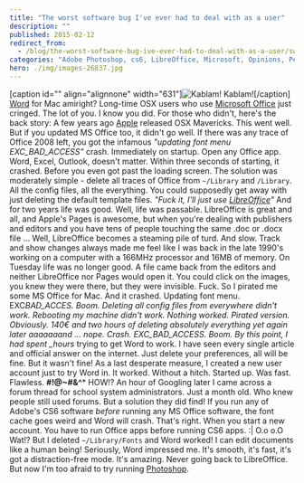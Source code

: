 ```yaml
---
title: "The worst software bug I've ever had to deal with as a user"
description: ""
published: 2015-02-12
redirect_from:
  - /blog/the-worst-software-bug-ive-ever-had-to-deal-with-as-a-user/swizec/6654
categories: "Adobe Photoshop, cs6, LibreOffice, Microsoft, Opinions, Personal, word"
hero: ./img/images-26837.jpg
---
```


\[caption id="" align="alignnone" width="631"]![Kablam!](./img/images-26837.jpg "Kablam!") Kablam!\[/caption] [Word](http://en.wikipedia.org/wiki/Microsoft_Word "Microsoft Word") for Mac amiright? Long-time OSX users who use [Microsoft Office](http://office.microsoft.com/en-us/default.aspx "Microsoft Office") just cringed. The lot of you. I know you did. For those who didn't, here's the back story: A few years ago [Apple](http://www.apple.com "Apple") released OSX Mavericks. This went well. But if you updated MS Office too, it didn't go well. If there was any trace of Office 2008 left, you got the infamous _"updating font menu EXC_BAD_ACCESS"_ crash. Immediately on startup. Open any Office app. Word, Excel, Outlook, doesn't matter. Within three seconds of starting, it crashed. Before you even got past the loading screen. The solution was moderately simple - delete all traces of Office from `~/Library` and `/Library`. All the config files, all the everything. You could supposedly get away with just deleting the default template files. _"Fuck it, I'll just use [LibreOffice](http://www.libreoffice.org "LibreOffice")"_ And for two years life was good. Well, life was passable. LibreOffice is great and all, and Apple's Pages is awesome, but when you're dealing with publishers and editors and you have tens of people touching the same .doc or .docx file ... Well, LibreOffice becomes a steaming pile of turd. And slow. Track and show changes always made me feel like I was back in the late 1990's working on a computer with a 166MHz processor and 16MB of memory. On Tuesday life was no longer good. A file came back from the editors and neither LibreOffice nor Pages would open it. You could click on the images, you knew they were there, but they were invisible. Fuck. So I pirated me some MS Office for Mac. And it crashed. Updating font menu. EXC*BAD_ACCES. Boom. Deleting all config files from everywhere didn't work. Rebooting my machine didn't work. Nothing worked. Pirated version. Obviously. 140€ and two hours of deleting absolutely everything yet again later aaaaaaand ... nope. Crash. EXC_BAD_ACCESS. Boom. By this point, I had spent \_hours* trying to get Word to work. I have seen every single article and official answer on the internet. Just delete your preferences, all will be fine. But it wasn't fine! As a last desperate measure, I created a new user account just to try Word in. It worked. Without a hitch. Started up. Was fast. Flawless. **#$%!#@$!@~#&^**\* HOW!? An hour of Googling later I came across a forum thread for school system administrators. Just a month old. Who knew people still used forums. But a solution they did find! If you run any of Adobe's CS6 software _before_ running any MS Office software, the font cache goes weird and Word will crash. That's right. When you start a new account. You have to run Office apps before running CS6 apps. :| O.o o.O Wat!? But I deleted `~/Library/Fonts` and Word worked! I can edit documents like a human being! Seriously, Word impressed me. It's smooth, it's fast, it's got a distraction-free mode. It's amazing. Never going back to LibreOffice. But now I'm too afraid to try running [Photoshop](http://en.wikipedia.org/wiki/Adobe_Photoshop "Adobe Photoshop").
